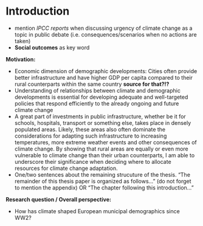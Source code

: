 # Introduction

-   mention *IPCC reports* when discussing urgency of climate change as a topic in public debate (i.e. consequences/scenarios when no actions are taken)
-   **Social outcomes** as key word

**Motivation:**

-   Economic dimension of demographic developments: Cities often provide better infrastructure and have higher GDP per capita compared to their rural counterparts within the same country **source for that?!?**
-   Understanding of relationships between climate and demographic developments is essential for developing adequate and well-targeted policies that respond efficiently to the already ongoing and future climate change
-   A great part of investments in public infrastructure, whether be it for schools, hospitals, transport or something else, takes place in densely populated areas. Likely, these areas also often dominate the considerations for adapting such infrastructure to increasing temperatures, more extreme weather events and other consequences of climate change. By showing that rural areas are equally or even more vulnerable to climate change than their urban counterparts, I am able to underscore their significance when deciding where to allocate resources for climate change adaptation.
-   One/two sentences about the remaining strucuture of the thesis. "The remainder of this thesis paper is organized as follows..." (do not forget to mention the appendix) OR "The chapter following this introduction..."

**Research question / Overall perspective:**

-   How has climate shaped European municipal demographics since WW2?

